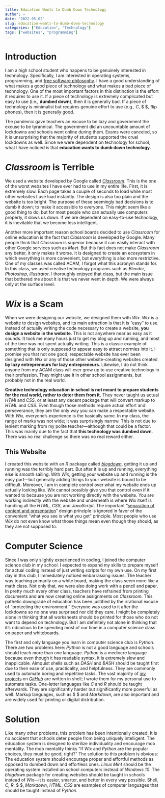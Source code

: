 ```yaml
---
title: Education Wants to Dumb Down Technology
author: ~
date: '2022-05-02'
slug: education-wants-to-dumb-down-technology
categories: ["Education", "Technology"]
tags: ["websites", "programming"]
---
```


# Introduction

I am a high school student who happens to be genuinely interested in technology.
Specifically, I am interested in operating systems, programming, and [free software philosophy](https://en.wikipedia.org/wiki/Free_software_movement).
I have a good understanding of what makes a good piece of technology and what makes a bad piece of technology.
One of the most important factors in this distinction is the effort it requires to use it.
If a piece of technology is extremely complicated but easy to use (i.e., **dumbed down**), then it is generally bad.
If a piece of technology is minimalist but requires genuine effort to use (e.g., *C*, $ \LaTeX $, flip phones), then it is generally good.

The pandemic gave teachers an excuse to be lazy and government the excuse to be tyrannical.
The government did an uncountable amount of lockdowns and schools went online during them.
Exams were canceled, so it is unsurprising that the majority of students supported the cruel lockdowns as well.
Since we were dependent on technology for school, what I have noticed is that **education wants to dumb down technology**.

# *Classroom* is Terrible

We used a website developed by Google called *[Classroom](https://edu.google.com/workspace-for-education/classroom/)*.
This is the one of the worst websites I have ever had to use in my entire life.
First, it is extremely slow.
Each page takes a couple of seconds to load while most other websites I use load instantly.
The design is also too plain and the website is too bright.
The purpose of these seemingly bad decisions is to dumb it down; to make it accessible to everyone.
This might seem like a good thing to do, but for most people who can actually use computers properly, it slows us down.
If we are dependent on easy-to-use technology, it is inevitable that we become less intelligent.

Another more important reason school boards decided to use *Classroom* for online education is the fact that *Classroom* is developed by Google.
Many people think that *Classroom* is superior because it can easily interact with other Google services such as *Meet*. 
But this fact does not make *Classroom* any better, it only makes it worse.
It is designed to create an ecosystem in which everything is more convenient, but everything is also more restrictive.
One of my classes was called ACAM, I forgot what this acronym stands for.
In this class, we used creative technology programs such as *Blender*, *Photoshop*, *Illustrator*.
I thoroughly enjoyed that class, but the main issue that bothered me about it is that we never went in depth.
We were always only at the surface level.

# *Wix* is a **Scam**

When we were designing our website, we designed them with *Wix*.
*Wix* is a website to design websites, and its main attraction is that it is "easy" to use.
Instead of actually writing the code necessary to create a website, **you design a website in the website**.
This is not anywhere near as easy as it sounds.
It took me many hours just to get my blog up and running, and most of the time was not spent actually writing.
This is a classic example of something that is only supposed to appear easy to attract normies into it.
I promise you that not one good, respectable website has ever been designed with *Wix* or any of those other website-creating websites created **by lazy entrepreneurs for lazy entrepreneurs**.
Likewise, I do not think anyone from my ACAM class will ever grow up to use creative technology in their profession.
They might use it in other school assignments, but probably not in the real world.

**Creative technology education in school is not meant to prepare students for the real world, rather to deter them from it.**
They never taught us actual *HTMl* and *CSS*, or at least any decent package that will convert markup to *HTML* and *CSS*.
Even though those methods require actual effort and perseverance, they are the only way you can make a respectable website.
With *Wix*, everyone's experience is the basically same.
In my class, the range of marks was not wide; it was surprisingly narrow.
This is not due to lenient marking from my polite teacher—although that could be a factor.
This was mainly due to the fact that **this technology was dumbed down**.
There was no real challenge so there was no real reward either.

## This Website

I created this website with an *R* package called [*blogdown*](https://cran.r-project.org/web/packages/blogdown/index.html), getting it up and running was the terribly hard part.
But after it is up and running, everything else is smooth sailing.
With *Wix*, getting your website up and running is the easy part—but generally adding things to your website is bound to be difficult.
Moreover, I am in complete control over what my website ends up actually looking like.
*Wix* cannot possibly give you that control even if it wanted to because you are not working directly with the website.
You are working indirectly with the website and underneath is where *Wix* itself is handling all the *HTML*, *CSS*, and *JavaScript*.
The important "[separation of content and presentation](https://en.wikipedia.org/wiki/Separation_of_content_and_presentation)" design principle is ignored in favor of the convenient "what you see is what you get" principle.
Most people who use *Wix* do not even know what those things mean even though they should, as they are not supposed to.

# Computer Science

Since I was only slightly experienced in coding, I joined the computer science club in my school.
I expected to expand my skills to prepare myself for actual coding instead of just writing scripts for my own use.
On my first day in this club, I immediately noticed embarrassing issues.
The teacher was teaching primarily on a white board, making the class seem more like a math class.
Not only that, we were also doing work with a pencil and paper.
In pretty much every other class, teachers have refrained from printing documents and are now creating online assignments on *Classroom*.
This pathetic downgrade of education has been justified by the irrational excuse of "protecting the environment."
Everyone was used to it after the lockdowns so no one was surprised nor did they care.
I might be completely alone in thinking that all worksheets should be printed for those who do not want to depend on technology.
But I am definitely not alone in thinking that it's ridiculous to be spending most of our time in a computer science class on paper and whiteboards.

The first and only language you learn in computer science club is *Python*.
There are two problems here: *Python* is not a good language and schools should teach more than one language.
*Python* is a mediocre language because even though it has readable syntax, it is extremely slow and inapplicable.
Almquist shells such as *DASH* and *BASH* should be taught first due to their ease of use, practicality, and helpfulness.
They are commonly used to automate boring and repetitive tasks.
The vast majority of [my projects](https://github.com/amarakon) on [*GitHub*](https://github.com) are written in shell; I wrote them for my personal use to automate tasks.
One-letter languages like *C* and *R* should be taught afterwards.
They are significantly harder but significantly more powerful as well.
Markup languages, such as $ \LaTeX $ and *Markdown*, are also important and are widely used for printing or digital distribution.

# Solution
Like many other problems, this problem has been intentionally created.
It is no accident that schools deter people from being uniquely intelligent.
The education system is designed to sterilize individuality and encourage mob mentality.
The mob mentality thinks "If *Wix* and *Python* are the popular choices, they must be good, right?"
The solution to this problem is obvious: The education system should encourage proper and effortful methods as opposed to dumbed down and effortless ones. 
*Linux Mint* should be the operating system installed on school computers instead of *Windows 10*.
The *blogdown* package for creating websites should be taught in schools instead of *Wix*—it is easier, smarter, and better in every way possible.
Shell, *C*, *R*, $ \LaTeX $, *Markdown*, *HTML*, *CSS* are examples of computer languages that should be taught instead of *Python*.
